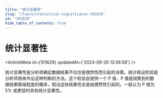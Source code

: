 ```yaml
---
title: "统计显著性"
slug: "/learn/statistical-significance-101629"
id: "101629"
hide_table_of_contents: true
---
```



# 统计显著性

<ArticleMeta id={101629} updatedAt={'2023-09-26 13:58:58'} />
<div className='border-solid border-b border-t-0 my-4 border-[var(--ifm-color-gray-300)]' />

统计显著性是分析师确定数据结果不仅仅是偶然性而引起的决策。统计假设检验是分析师用来作出这种判断的方法。这个检验会提供一个 P 值，P 值是观察到的数据结果极端程度的概率，假设这些结果完全是由偶然性引起的。一般认为 P 值为 5% 或更低时具有统计显著性。

